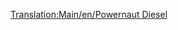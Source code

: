 [[Translation:Main/en/Powernaut Diesel]]{{Template:Trenes/Es
|Imagen=[[File:en/Powernautdiesel.png]]
|Nombre=Powernaut Diesel
|Precio=46.874 € (23.437 £)
|Velocidad=152 km/h (95 mph)
|Peso=120 t
|Potencia=2.000 CV (1.492 kW)
|Coste-anual=4.756 € (2.056 £)
|Diseño=1977
|Duración=20
|Capacidad=--
|Descripción=El otro tren diésel en Fantasía, un escalón por encima del «Ploddyphut Diesel».
|Vida-real=Ficticio.
}}